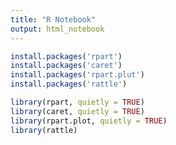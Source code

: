 ```yaml
---
title: "R Notebook"
output: html_notebook
---
```


```r
install.packages('rpart')
install.packages('caret')
install.packages('rpart.plut')
install.packages('rattle')
```

```r
library(rpart, quietly = TRUE)
library(caret, quietly = TRUE)
library(rpart.plot, quietly = TRUE)
library(rattle)
```

